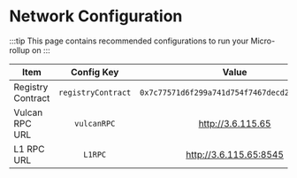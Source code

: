 # Network Configuration

:::tip
This page contains recommended configurations to run your Micro-rollup on
:::


| Item              |     Config Key     |                    Value                     |
| ----------------- | :----------------: | :------------------------------------------: |
| Registry Contract | `registryContract` | `0x7c77571d6f299a741d754f7467decd2c73bf673e` |
| Vulcan RPC URL    |    `vulcanRPC`     |              http://3.6.115.65               |
| L1 RPC URL        |      `L1RPC`       |            http://3.6.115.65:8545            |
